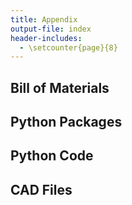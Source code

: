 ```yaml
---
title: Appendix
output-file: index
header-includes:
  - \setcounter{page}{8}  
---
```


## Bill of Materials

## Python Packages

## Python Code

## CAD Files
